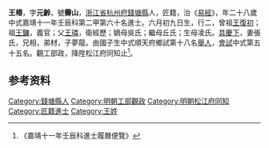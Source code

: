 {{明清人物信息框
| 姓名 = 王椿
| 原名 =
| 圖片名稱= 
| 圖片大小 =
| 圖片說明 = 
| 最高職務 =
| 國家 = 大明 
| 爵位 =
| 籍貫 = [[浙江省|浙江省]][[杭州府|杭州府]][[錢塘縣|錢塘縣]]
| 族裔 = 
| 旗籍 = 
| 字號 = 
| 諡號 =
| 出生日期 = 六月初九日
| 出生地點 =
| 逝世日期 = 
| 逝世地點 =
| 墓葬 =
| 配偶 = 張氏
| 親屬 = 曾祖[[王復初|王復初]]，祖[[王鏞|王鏞]]，父[[王璘|王璘]]，嫡母吳氏；繼母丘氏；生母凌氏
| 出身 =
* 嘉靖十一年壬辰科進士
| 經歷 =
| 著作 =  
*
*
*
}}
'''王椿'''{{BD|1505年||1564年||}}，字'''元齡'''，號'''霽山'''，[[浙江省|浙江省]][[杭州府|杭州府]][[錢塘縣|錢塘縣]]人，匠籍，治《[[易經|易經]]》，年二十八歲中式嘉靖十一年壬辰科第二甲第六十名進士。六月初九日生，行二，曾祖[[王復初|王復初]]；祖[[王鏞|王鏞]]，義官；父[[王璘|王璘]]，衛經歷；嫡母吳氏；繼母丘氏；生母凌氏。[[具慶下|具慶下]]，妻張氏，兄相，弟材，子夢龍。由國子生中式順天府鄉試第十八名[[舉人|舉人]]，[[會試|會試]]中式第五十五名。觀工部政，降陞松江府同知止<ref>《嘉靖十一年壬辰科進士履曆便覽》</ref>。

== 参考资料 ==
{{reflist}}

{{嘉靖十一年壬辰科殿试金榜}}
{{明朝人物小作品}}
{{Authority control}}
{{DEFAULTSORT:}}
[[Category:錢塘縣人|Category:錢塘縣人]]
[[Category:明朝工部觀政|Category:明朝工部觀政]]
[[Category:明朝松江府同知|Category:明朝松江府同知]]
[[Category:匠籍進士|Category:匠籍進士]]
[[Category:王姓|Category:王姓]]